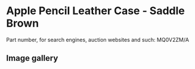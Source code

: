 
# Apple Pencil Leather Case - Saddle Brown

Part number, for search engines, auction websites and such: MQ0V2ZM/A

## Image gallery

<div style={{ width: '100%', maxWidth: '768px' }}>
<GalleryComponent
    images={[
      {
        original: "/everysource/MQ0V2.webp",
        thumbnail: "/everypreview/MQ0V2.webp",
      },
      {
        original: "/everysource/MQ0V2_AV1.webp",
        thumbnail: "/everypreview/MQ0V2_AV1.webp",
      },
      {
        original: "/everysource/MQ0V2_AV2.webp",
        thumbnail: "/everypreview/MQ0V2_AV2.webp",
      }
    ]}
  />
</div>